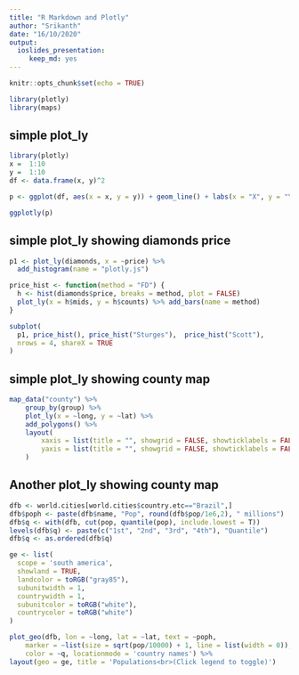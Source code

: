 ```yaml
---
title: "R Markdown and Plotly"
author: "Srikanth"
date: "16/10/2020"
output: 
  ioslides_presentation:
     keep_md: yes
---
```


```r
knitr::opts_chunk$set(echo = TRUE)
```


```r

library(plotly)
library(maps)

```

## simple plot_ly

```r
library(plotly)
x =  1:10
y =  1:10
df <- data.frame(x, y)^2

p <- ggplot(df, aes(x = x, y = y)) + geom_line() + labs(x = "X", y = "Y", title = "X and Y")

ggplotly(p)
```

## simple plot_ly showing diamonds price

```r

p1 <- plot_ly(diamonds, x = ~price) %>%
  add_histogram(name = "plotly.js")

price_hist <- function(method = "FD") {
  h <- hist(diamonds$price, breaks = method, plot = FALSE)
  plot_ly(x = h$mids, y = h$counts) %>% add_bars(name = method)
}

subplot(
  p1, price_hist(), price_hist("Sturges"),  price_hist("Scott"),
  nrows = 4, shareX = TRUE
)

```

## simple plot_ly showing county map

```r

map_data("county") %>%
    group_by(group) %>%
    plot_ly(x = ~long, y = ~lat) %>%
    add_polygons() %>%
    layout(
        xaxis = list(title = "", showgrid = FALSE, showticklabels = FALSE),
        yaxis = list(title = "", showgrid = FALSE, showticklabels = FALSE)
    )

```

## Another plot_ly showing county map

```r

dfb <- world.cities[world.cities$country.etc=="Brazil",]
dfb$poph <- paste(dfb$name, "Pop", round(dfb$pop/1e6,2), " millions")
dfb$q <- with(dfb, cut(pop, quantile(pop), include.lowest = T))
levels(dfb$q) <- paste(c("1st", "2nd", "3rd", "4th"), "Quantile")
dfb$q <- as.ordered(dfb$q)

ge <- list(
  scope = 'south america',
  showland = TRUE,
  landcolor = toRGB("gray85"),
  subunitwidth = 1,
  countrywidth = 1,
  subunitcolor = toRGB("white"),
  countrycolor = toRGB("white")
)

plot_geo(dfb, lon = ~long, lat = ~lat, text = ~poph,
    marker = ~list(size = sqrt(pop/10000) + 1, line = list(width = 0)),
    color = ~q, locationmode = 'country names') %>%
layout(geo = ge, title = 'Populations<br>(Click legend to toggle)')

```
